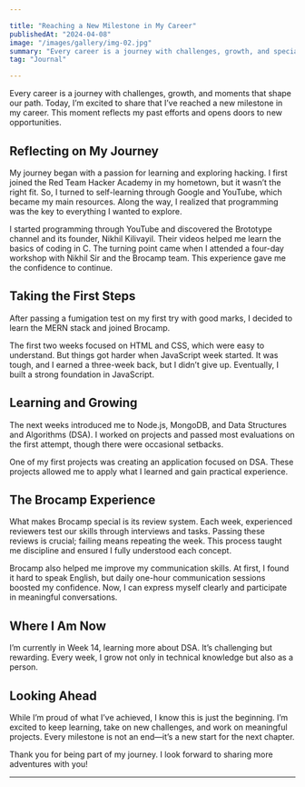 ```yaml
---

title: "Reaching a New Milestone in My Career"  
publishedAt: "2024-04-08"  
image: "/images/gallery/img-02.jpg"  
summary: "Every career is a journey with challenges, growth, and special moments that shape our path."  
tag: "Journal"

---
```


Every career is a journey with challenges, growth, and moments that shape our path. Today, I’m excited to share that I’ve reached a new milestone in my career. This moment reflects my past efforts and opens doors to new opportunities.

## Reflecting on My Journey

My journey began with a passion for learning and exploring hacking. I first joined the Red Team Hacker Academy in my hometown, but it wasn’t the right fit. So, I turned to self-learning through Google and YouTube, which became my main resources. Along the way, I realized that programming was the key to everything I wanted to explore.

I started programming through YouTube and discovered the Brototype channel and its founder, Nikhil Kilivayil. Their videos helped me learn the basics of coding in C. The turning point came when I attended a four-day workshop with Nikhil Sir and the Brocamp team. This experience gave me the confidence to continue.

## Taking the First Steps

After passing a fumigation test on my first try with good marks, I decided to learn the MERN stack and joined Brocamp.

The first two weeks focused on HTML and CSS, which were easy to understand. But things got harder when JavaScript week started. It was tough, and I earned a three-week back, but I didn’t give up. Eventually, I built a strong foundation in JavaScript.

## Learning and Growing

The next weeks introduced me to Node.js, MongoDB, and Data Structures and Algorithms (DSA). I worked on projects and passed most evaluations on the first attempt, though there were occasional setbacks.

One of my first projects was creating an application focused on DSA. These projects allowed me to apply what I learned and gain practical experience.

## The Brocamp Experience

What makes Brocamp special is its review system. Each week, experienced reviewers test our skills through interviews and tasks. Passing these reviews is crucial; failing means repeating the week. This process taught me discipline and ensured I fully understood each concept.

Brocamp also helped me improve my communication skills. At first, I found it hard to speak English, but daily one-hour communication sessions boosted my confidence. Now, I can express myself clearly and participate in meaningful conversations.

## Where I Am Now

I’m currently in Week 14, learning more about DSA. It’s challenging but rewarding. Every week, I grow not only in technical knowledge but also as a person.

## Looking Ahead

While I’m proud of what I’ve achieved, I know this is just the beginning. I’m excited to keep learning, take on new challenges, and work on meaningful projects. Every milestone is not an end—it’s a new start for the next chapter.

Thank you for being part of my journey. I look forward to sharing more adventures with you!

---
